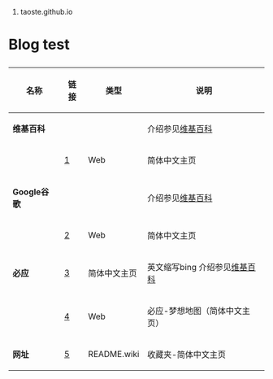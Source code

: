 # taoste.github.io
<h1>Blog test</h1>

{|
! 名称 !! 链接 !! 类型 !! 说明
|-
| '''维基百科''' || &nbsp; || &nbsp; || 介绍参见[https://zh.wikipedia.org/wiki/%E7%BB%B4%E5%9F%BA%E7%99%BE%E7%A7%91 维基百科]
|-
| &nbsp; || [https://zh.wikipedia.org/wiki/] ||  Web || 简体中文主页
|-
| '''Google谷歌''' || &nbsp; || &nbsp; || 介绍参见[https://zh.wikipedia.org/wiki/Google 维基百科]
|-
| &nbsp; || [https://www.google.com/?hl=zh_CN] ||  Web || 简体中文主页
|-
| '''必应''' || [http://cn.bing.com/] ||  简体中文主页 || 英文缩写bing 介绍参见[https://zh.wikipedia.org/wiki/Bing 维基百科]
|-
| &nbsp; || [http://cn.bing.com/dreammap/?mkt=zh-cn] || Web || 必应-梦想地图（简体中文主页）
|-
| '''网址''' || [https://github.com/taoste/taoste.github.io/tree/master/sites] || README.wiki || 收藏夹-简体中文主页
|}
